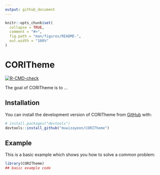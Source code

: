 ```yaml
---
output: github_document
---
```


<!-- README.md is generated from README.Rmd. Please edit that file -->

```r
knitr::opts_chunk$set(
  collapse = TRUE,
  comment = "#>",
  fig.path = "man/figures/README-",
  out.width = "100%"
)
```

# CORITheme

<!-- badges: start -->
[![R-CMD-check](https://github.com/muwizayeon/CORITheme/actions/workflows/check-standard.yaml/badge.svg)](https://github.com/muwizayeon/CORITheme/actions/workflows/check-standard.yaml)
<!-- badges: end -->

The goal of CORITheme is to ...

## Installation

You can install the development version of CORITheme from [GitHub](https://github.com/) with:

``` r
# install.packages("devtools")
devtools::install_github("muwizayeon/CORITheme")
```

## Example

This is a basic example which shows you how to solve a common problem:

```r
library(CORITheme)
## basic example code
```

